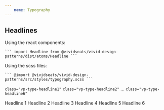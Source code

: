 ```yaml
---
    name: Typography
---
```



## Headlines
Using the react components:

    ``` import Headline from @vividseats/vivid-design-patterns/dist/atoms/Headline ```

Using the scss files:

    ``` @import @vividseats/vivid-design-patterns/src/styles/typography.scss ```



`class="vp-type-headline1"`
`class="vp-type-headline2"`
...
`class="vp-type-headline6"`

<Playground>
    <Headline importance={1}>Headline 1</Headline>
    <Headline importance={2}>Headline 2</Headline>
    <Headline importance={3}>Headline 3</Headline>
    <Headline importance={4}>Headline 4</Headline>
    <Headline importance={5}>Headline 5</Headline>
    <Headline importance={6}>Headline 6</Headline>
</Playground>

